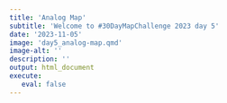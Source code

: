 ```yaml
---
title: 'Analog Map'
subtitle: 'Welcome to #30DayMapChallenge 2023 day 5'
date: '2023-11-05'
image: 'day5_analog-map.qmd'
image-alt: ''
description: ''
output: html_document
execute: 
   eval: false
---
```

